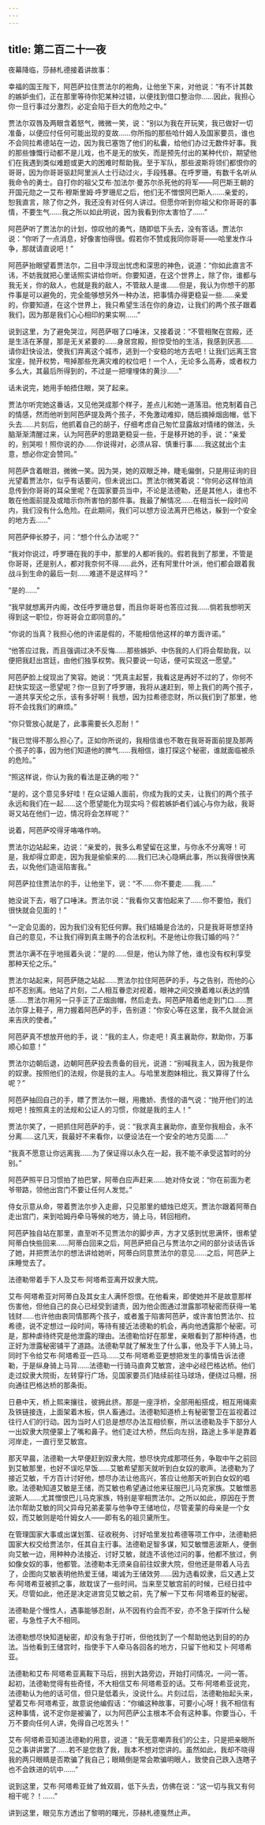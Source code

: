 ```yaml
---
---
---
```

title: 第二百二十一夜
---






夜幕降临，莎赫札德接着讲故事：





幸福的国王陛下，阿芭萨拉住贾法尔的袍角，让他坐下来，对他说：“有不计其数的嫉妒虫们，正在那里等待你犯某种过错，以便找到借口整治你……因此，我担心你一旦行事过分激烈，必定会陷于巨大的危险之中。”

贾法尔双唇及两眼含着怒气，微微一笑，说：“别以为我在开玩笑，我已做好一切准备，以便应付任何可能出现的变故……你所指的那些哈什姆人及国家要员，谁也不会同拉希德站在一边，因为我已塞饱了他们的私囊，给他们办过无数件好事。我的那些慷慨行动都不是儿戏，也不是无的放矢，而是预先付出的某种代价，期望他们在我遇到类似难题或更大的困难时帮助我。至于军队，那些波斯将领们都恨你的哥哥，因为你哥哥驱赶阿里派人士行动过火，手段残暴。在呼罗珊，有数千名听从我命令的勇士。自打你的祖父艾布·加法尔·曼苏尔杀死他的将军——阿巴斯王朝的开国元勋之一艾布·穆斯里姆·呼罗珊尼之后，他们无不憎恨阿巴斯人……亲爱的，恕我直言，除了你之外，我还没有对任何人讲过。但愿你听到你祖父和你哥哥的事情，不要生气……我之所以如此明说，因为我看到你太害怕了……”

阿芭萨听了贾法尔的计划，惊叹他的勇气，随即低下头去，没有答话。贾法尔说：“你听了一点消息，好像害怕得很。假若你不赞成我同你哥哥——哈里发作斗争，那就请直说吧！”

阿芭萨抬眼望着贾法尔，二目中浮现出忧虑和深思的神色，说道：“你如此直言不讳，不妨我就把心里话照实讲给你听。你要知道，在这个世界上，除了你，谁都与我无关，你的敌人，也就是我的敌人，不管敌人是谁……但是，我认为你想干的那件事是可以避免的，完全能够想另外一种办法，把事情办得更稳妥一些……亲爱的，你要知道，在这个世界上，我只希望生活在你的身边，让我们的两个孩子跟着我们，因为那是我们心心相印的果实啊……”

说到这里，为了避免哭泣，阿芭萨咽了口唾沫，又接着说：“不管相聚在宫殿，还是生活在茅屋，那是无关紧要的……身居宫殿，担惊受怕的生活，我感到厌恶……请你赶快设法，使我们弃离这个城市，逃到一个安稳的地方去吧！让我们远离王宫宝座，抛开权势，甩掉那些充满灾难的权位吧！一个人，无论多么高寿，或者权力多么大，其最后所得到的，不过是一把埋埋体的黄沙……”

话未说完，她用手帕捂住眼，哭了起来。

贾法尔听完她这番话，又见他哭成那个样子，差点儿和她一道落泪。他克制着自己的情感，然而他听到阿芭萨提及两个孩子，不免激动难抑，随后摘掉烟囱帽，低下头去……片刻后，他抓着自己的胡子，仔细考虑自己匆忙显露敌对情绪的做法，头脑渐渐清醒过来，认为阿芭萨的思路更稳妥一些，于是移开她的手，说：“亲爱的，别哭啦！照你说的办……你说得对，必须从容、慎重行事……我这就出个主意，想必你定会赞同。”

阿芭萨含着眼泪，微微一笑。因为哭，她的双眼乏神，睫毛偏倒，只是用征询的目光望着贾法尔，似乎有话要问，但未说出口。贾法尔微笑着说：“你何必这样怕消息传到你哥哥的耳朵里呢？在国家要员当中，不论是法德勒，还是其他人，谁也不敢在他面前提及或暗示你所害怕的那件事。我最了解情况……在相当长一段时间内，我们没有什么危险。在此期间，我们可以想方设法离开巴格达，躲到一个安全的地方去……”

阿芭萨伸长脖子，问：“想个什么办法呢？”

“我对你说过，呼罗珊在我的手中，那里的人都听我的。假若我到了那里，不管是你哥哥，还是别人，都对我奈何不得……此外，还有阿里什叶派，他们都会跟着我战斗到生命的最后一刻……难道不是这样吗？”

“是的……”

“我早就想离开内阁，改任呼罗珊总督，而且你哥哥也答应过我……倘若我想明天得到这一职位，你哥哥会立即同意的。”

“你说的当真？我担心他的许诺是假的，不能相信他这样的单方面许诺。”

“他答应过我，而且强调过决不反悔……那些嫉妒、中伤我的人们将会帮助我，以便把我赶出宫廷，由他们独享权势。我只要说一句话，便可实现这一愿望。”

阿芭萨脸上绽现出了笑容。她说：“凭真主起誓，我看这是再好不过的了，你何不赶快实现这一愿望呢？你一旦到了呼罗珊，我将从速赶到，带上我们的两个孩子，一道共享天伦之乐，该有多好啊！我想，因为拉希德恋财，所以我们到了那里，他将不会找我们的麻烦。”

“你只管放心就是了，此事需要长久忍耐！”

“我已觉得不那么担心了。正如你所说的，我相信谁也不敢在我哥哥面前提及那两个孩子的事，因为他们知道他的脾气……我相信，谁打探这个秘密，谁就面临被杀的危险。”

“照这样说，你认为我的看法是正确的啦？”

“是的，这个意见多好哇！在众证婚人面前，你成为我的丈夫，让我们的两个孩子永远和我们在一起……这个愿望能化为现实吗？假若嫉妒者们诚心与你为敌，我哥哥又站在他们一边，情况将会怎样呢？”

说着，阿芭萨咬得牙咯咯作响。

贾法尔边站起来，边说：“亲爱的，我多么希望留在这里，与你永不分离呀！可是，我却得立即走，因为我是偷偷来的……我们已决心隐瞒此事，所以我得很快离去，以免他们造谣陷害我。”

阿芭萨拉住贾法尔的手，让他坐下，说：“不……你不要走……我……”

她没说下去，咽了口唾沫。贾法尔说：“我看你又害怕起来了……你不要怕，我们很快就会见面的！”

“一定会见面的，因为我们没有犯任何罪。我们结婚是合法的，只是我哥哥想坚持自己的意见，不让我们得到真主赐予的合法权利。不是他让你我订婚的吗？”

贾法尔满不在乎地摇着头说：“是的……但是，他认为除了他，谁也没有权利享受那种天伦之乐。”

贾法尔站起来，阿芭萨随之站起……贾法尔拉住阿芭萨的手，与之告别，而他的心却不忍别离。他站了片刻，二人相互眷恋对视着，眼神之间交换着难以表达的情感……贾法尔用另一只手正了正烟囱帽，然后走去。阿芭萨陪着他走到门口……贾法尔穿上鞋子，用力握着阿芭萨的手，告别道：“你安心等在这里，我不久就会派来吉庆的使者。”

阿芭萨真不想放开他的手，说：“我的主人，你走吧！真主襄助你，默助你，万事顺心如意！”

贾法尔边朝后退，边朝阿芭萨投去责备的目光，说道：“别喊我主人，因为我是你的奴隶。按照他们的法规，你是我的主人。与哈里发胞妹相比，我又算得了什么呢？”

阿芭萨抽回自己的手，瞟了贾法尔一眼，用撒娇、责怪的语气说：“抛开他们的法规吧！按照真主的法规和公证人的习惯，你就是我的主人！”

贾法尔笑了，一把抓住阿芭萨的手，说：“我求真主襄助你，直至你我相会，永不分离……这几天，我最好不来看你，以便设法在一个安全的地方见面……”

“我真不愿意让你远离我……为了保证得以永久在一起，我不能不承受这暂时的分别。”

阿芭萨照平日习惯拍了拍巴掌，阿蒂白应声赶来……她对侍女说：“你在前面为老爷带路，领他出宫门不要让任何人发觉。”

侍女示意从命，带着贾法尔步入走廊，只见那里的蜡烛已熄灭。贾法尔跟着阿蒂白走出宫门，来到哈姆丹牵马等候的地方，骑上马，转回相府。

阿芭萨独自站在那里，直至听不见贾法尔的脚步声，方才又感到忧思满怀，很希望阿蒂白快些回来……阿蒂白回来之后，阿芭萨把自己与贾法尔之间的部分谈话告诉了她，并把贾法尔的想法讲给她听，阿蒂白同意贾法尔的意见……之后，阿芭萨上床睡觉去了。





法德勒带着手下人及艾布·阿塔希亚离开奴隶大院。

艾布·阿塔希亚对阿蒂白及其女主人满怀怨恨。在他看来，即使她并不是故意那样伤害他，但他自己的良心已经受到谴责，因为他企图通过泄露那项秘密而获得一笔钱财……也许他由衷同情那两个孩子，或者羞于陷害阿芭萨，或许害怕贾法尔、拉希德，说不定想过一段时间，等待有接近法德勒的机会，再向他透露那个秘密。可是，那种虐待终究是他泄露的理由。法德勒恰好在那里，亲眼看到了那种待遇，也正好为泄露秘密铺平了道路。法德勒早就了解发生了什么事，他及手下人骑上马，同时下令给艾布·阿塔希亚一匹马……艾布·阿塔希亚更想把发生的事情告诉法德勒，于是纵身骑上马背……法德勒一行骑马直奔艾敏宫，途中必经巴格达桥。他们走过奴隶大院街，左转穿行广场，见国家要员们陆续前往马球场，便绕过马棚，拐向通往巴格达桥的那条街。

日悬中天，桥上熙来攘往，彼拥此挤。那是一座浮桥，全部用船搭成，相互用绳索及铁链接连，上面架着木板，供人畜通过。法德勒知道桥上有秘密警卫在监视着过往行人们的行动。因为当时人们总是想尽办法互相侦察，所以法德勒及手下部分人一出奴隶大院便蒙上了嘴和鼻子。他们走过大桥，然后向左拐，路途上多半是靠着河岸走，一直行至艾敏宫。

那天早晨，法德勒一大早便赶到奴隶大院，想尽快完成那项任务，争取中午之前回到艾敏那里，也好不误吃早饭……艾敏希望那天就听到白女奴的歌声。法德勒为了接近艾敏，千方百计讨好他，想尽办法让他高兴，答应让他那天听到白女奴的唱歌。法德勒知道艾敏是王储，而艾敏也希望通过他来征服巴儿马克家族。艾敏憎恶波斯人……尤其憎恨巴儿马克家族，特别是宰相贾法尔。之所以如此，原因在于贾法尔帮助艾敏的同父异母兄弟麦蒙与他争夺王储地位，尽管麦蒙的母亲是一个女奴，而艾敏则是哈什姆女人——即有名的祖贝黛所生。

在管理国家大事或出谋划策、征收税务、讨好哈里发拉希德等项工作中，法德勒把国家大权交给贾法尔，任其自主行事。法德勒足智多谋，知艾敏憎恶波斯人，便倒向艾敏一边，用种种办法接近、讨好艾敏，就连不该他过问的事，他都不放过，例如像女奴的事，他都管。法德勒本无须亲自前往奴隶大院，但他还是带着人马去了，企图向艾敏表明他热爱王储，竭诚为王储效劳……因为选看奴隶，后又遇上艾布·阿塔希亚被抓之事，故耽误了一些时间。当来至艾敏宫前的时候，已经日挂中天。尽管如此，他还是决定进宫见艾敏之前，先了解一下艾布·阿塔希亚的秘密。

法德勒是个慢性人，遇事能够忍耐，从不因有约会而不安，亦不急于探听什么秘密，与急性子大不相同。

法德勒想尽快知道秘密，却没有急于打听，但他找到了一个帮助他达到目的的办法。当他看到王储宫时，指使手下人牵马各回各的地方，只留下他和艾卜·阿塔希亚。

法德勒和艾布·阿塔希亚离鞍下马后，拐到大路旁边，开始打问情况，一问一答。起初，法德勒觉得有些奇怪，不大相信艾布·阿塔希亚的话。艾布·阿塔希亚说完，法德勒认为他的话可信，但只是低着头，没说什么。片刻过后，法德勒抬起头来，望着艾布·阿塔希亚，故意说他编假话：“你编这种故事，可要小心呀！我不相信有这种事情，说不定你是被骗了，以为阿芭萨公主根本不会有这种事。你要当心，千万不要向任何人讲，免得自己吃苦头！”

艾布·阿塔希亚知道法德勒的用意，说道：“我无意嘲弄我们的公主，只是把亲眼所见之事讲讲罢了……若不是您救了我，我本不想对您讲的。虽然如此，我却不晓得我的两只眼睛是否欺骗了我自己；眼睛倒是常会欺骗明眼人，致使自己跌入连瞎子也不会跌进的坑中……”

说到这里，艾布·阿塔希亚耸了耸双肩，低下头去，仿佛在说：“这一切与我又有何相干呢？！……”





讲到这里，眼见东方透出了黎明的曙光，莎赫札德戛然止声。